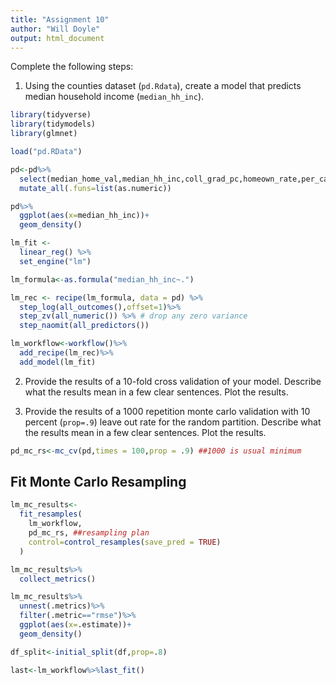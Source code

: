 ```yaml
---
title: "Assignment 10"
author: "Will Doyle"
output: html_document
---
```


Complete the following steps:

1. Using the counties dataset (`pd.Rdata`), create a model that predicts median household income (`median_hh_inc`).
```r
library(tidyverse)
library(tidymodels)
library(glmnet)
```

```r
load("pd.RData")

pd<-pd%>%
  select(median_home_val,median_hh_inc,coll_grad_pc,homeown_rate,per_capita_inc,pop65p,retail_percap)%>%
  mutate_all(.funs=list(as.numeric))
```

```r
pd%>%
  ggplot(aes(x=median_hh_inc))+
  geom_density()

```

```r
lm_fit <- 
  linear_reg() %>% 
  set_engine("lm")
```

```r
lm_formula<-as.formula("median_hh_inc~.")
```

```r
lm_rec <- recipe(lm_formula, data = pd) %>%
  step_log(all_outcomes(),offset=1)%>%
  step_zv(all_numeric()) %>% # drop any zero variance
  step_naomit(all_predictors())
```

```r
lm_workflow<-workflow()%>%
  add_recipe(lm_rec)%>%
  add_model(lm_fit)
```


2. Provide the results of a 10-fold cross validation of your model. Describe what the results mean in a few clear sentences. Plot the results. 



3. Provide the results of a 1000 repetition monte carlo validation with 10 percent (`prop=.9`) leave out rate for the random partition. Describe what the results mean in a few clear sentences. Plot the results. 

```r
pd_mc_rs<-mc_cv(pd,times = 100,prop = .9) ##1000 is usual minimum
```


## Fit Monte Carlo Resampling
```r
lm_mc_results<-
  fit_resamples(
    lm_workflow,
    pd_mc_rs, ##resampling plan
    control=control_resamples(save_pred = TRUE)
  )
```



```r
lm_mc_results%>%
  collect_metrics()
```

```r
lm_mc_results%>%
  unnest(.metrics)%>%
  filter(.metric=="rmse")%>%
  ggplot(aes(x=.estimate))+
  geom_density()
```

```r
df_split<-initial_split(df,prop=.8)
```


```r
last<-lm_workflow%>%last_fit()
```



